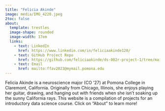 ```yaml
---
title: "Felicia Akinde"
image: media/IMG_4220.jpeg
2toc: false
about:
  template: trestles
  image-shape: rounded
  image-width: 17em
  links:
    - text: LinkedIn
      href: https://www.linkedin.com/in/feliciaakinde120/
    - text: GitHub Project Repo
      href: https://github.com/feliciaakinde/ds-002r-project-1/tree/main
    - text: Email
      href: mailto:ffav2023@mymail.pomona.edu
---
```


Felicia Akinde is a neuroscience major (CO '27) at Pomona College in Claremont, California. Originally from Chicago, Illinois, she enjoys playing her guitar, drawing, and hanging out with friends when she isn't soaking up the sunny California rays. This website is a compilation of projects for an introductory data science course. Click on "About" to learn more!